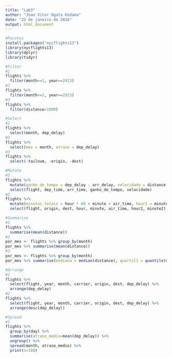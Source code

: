 ```yaml
---
title: "Lab3"
author: "Joao Vitor Ogata Kodama"
date: "22 de janeiro de 2016"
output: html_document
---
```


```r
#Pacotes
install.packages("nycflights13")
library(nycflights13)
library(dplyr)
library(tidyr)
```

```r
#Filter
#1
flights %>% 
  filter(month==1, year==2013)
#2
flights %>% 
  filter(month<=2, year==2013)
#3
flights %>% 
  filter(distance>1000)
```

```r
#Select
#1
flights %>% 
  select(month, dep_delay)
#2
flights %>% 
  select(mes = month, atraso = dep_delay)
#3
flights %>% 
  select(-tailnum, -origin, -dest)
```

```r
#Mutate
#1
flights %>% 
  mutate(ganho_de_tempo = dep_delay - arr_delay, velocidade = distance / air_time * 60) %>% 
  select(flight, dep_time, arr_time, ganho_de_tempo, velocidade)
#2
flights %>% 
  mutate(minutos_totais = hour * 60 + minute + air_time, hour2 = minutos_totais %/% 60, minute2 = minutos_totais %% 60) %>% 
  select(flight, origin, dest, hour, minute, air_time, hour2, minute2)
```

```r
#Summarise
#1
flights %>% 
  summarise(mean(distance))
#2
por_mes <- flights %>% group_by(month)
por_mes %>% summarise(mean(distance))
#3
por_mes <- flights %>% group_by(month)
por_mes %>% summarise(mediana = median(distance), quartil1 = quantile(distance, probs = c(0.25), na.rm = FALSE), media = mean(distance), quartil3 = quantile(distance, probs = c(0.75), na.rm = FALSE))
```

```r
#Arrange
#1
flights %>% 
  select(flight, year, month, carrier, origin, dest, dep_delay) %>% 
  arrange(dep_delay)
#2
flights %>% 
  select(flight, year, month, carrier, origin, dest, dep_delay) %>% 
  arrange(desc(dep_delay))
```

```r
#Spread
#1
flights %>%
  group_by(day) %>%
  summarise(atraso_medio=mean(dep_delay)) %>%
  ungroup() %>%
  spread(month, atraso_medio) %>%
  print(n=100)
```



